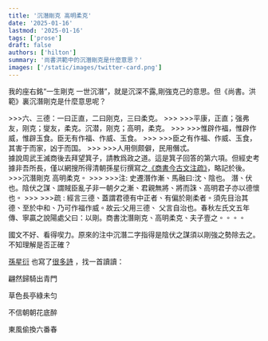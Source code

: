 ```yaml
---
title: '沉潛剛克 高明柔克'
date: '2025-01-16'
lastmod: '2025-01-16'
tags: ['prose']
draft: false
authors: ['hilton']
summary: '尚書洪範中的沉潛剛克是什麼意思？'
images: ['/static/images/twitter-card.png']
---
```



我的座右銘“一生剛克 一世沉潛”，就是沉深不露,剛強克己的意思。但《尚書。洪範》裏沉潛剛克是什麼意思呢？

<div className="text-base">
>>>六、三德：一曰正直，二曰刚克，三曰柔克。
>>>
>>>平康，正直；强弗友，刚克；燮友，柔克。沉潜，刚克；高明，柔克。
>>>
>>>惟辟作福，惟辟作威，惟辟玉食。臣无有作福、作威、玉食。
>>>
>>>臣之有作福、作威、玉食，其害于而家，凶于而国。
>>>
>>>人用侧颇僻，民用僭忒。
</div>
據說周武王滅商後去拜望箕子，請教爲政之道。這是箕子回答的第六項。但經史考據非吾所長，僅以網搜所得清朝孫星衍撰寫之<a className="text-base after:content-['_↗']" href="https://taiwanebook.ncl.edu.tw/zh-tw/book/NCL-004850330/reader" target="_blank">《商書今古文注疏》</a>，略記於後。


<div className="text-base">
>>><span className="text-lg">沉潛剛克 高明柔克。︁</span>
>>>
>>><span className="text-lg">注</span>: 史遷潛作漸、︁馬融曰:沈、︁陰也。 潛、︁伏也。陰伏之謀、︁謂賊臣亂子非一朝夕之漸、︁君親無將、︁將而誅、︁高明君子亦以德懷也。︁
>>>
>>><span className="text-lg">疏</span> : 經言三德、︁蓋謂君德有中正者、︁有偏於剛柔者。︁須先目治其德、︁至於中和、︁乃可作福作威。︁故云:父用三德、︁ 父言自治也。春秋左氏文五年傳、寧贏之說陽處父曰：以剛。商書沈潛剛克、︁高明柔克、︁夫子壹之。︁。︁。︁。︁
</div>

國文不好、看得喫力。原來的注中沉潛二字指得是陰伏之謀須以剛強之勢除去之。不知理解是否正確？

<a className="after:content-['_↗'] text-sky-400" href="https://zh.wikipedia.org/zh-tw/%E5%AD%99%E6%98%9F%E8%A1%8D" target="_blank">孫星衍</a> 也寫了<a className="after:content-['_↗'] ..." href="https://www.sou-yun.cn/PoemIndex.aspx?dynasty=Qing&author=60104&type=QiJue" target="_blank">很多詩</a> ，找一首讀讀：

<WVert>
翩然歸騎出青門

草色長亭綠未匀

不信朝朝花底醉

東風偷換六番春
</WVert>

